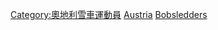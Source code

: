 [[Category:奧地利雪車運動員|Category:奧地利雪車運動員]]
[[Category:各國奧運雪車運動員|Austria]]
[[Category:奥地利冬季奥运运动员|Bobsledders]]